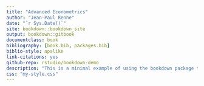 ```yaml
--- 
title: "Advanced Econometrics"
author: "Jean-Paul Renne"
date: "`r Sys.Date()`"
site: bookdown::bookdown_site
output: bookdown::gitbook
documentclass: book
bibliography: [book.bib, packages.bib]
biblio-style: apalike
link-citations: yes
github-repo: rstudio/bookdown-demo
description: "This is a minimal example of using the bookdown package to write a book. The output format for this example is bookdown::gitbook."
css: "my-style.css"
---
```


<!-- Declare new latex code: -->
\newcommand{\bv}[1]{\mathbf{#1}} 

<!-- \usepackage{mdframed} -->
<!-- \mdfdefinestyle{theoremSty}{backgroundcolor=yellow!10, linewidth=0pt, innerleftmargin=1ex, innerrightmargin=1ex, innertopmargin=1ex, innerbottommargin=1ex, innermargin =+0cm, outermargin =+0cm} -->
<!-- \mdfdefinestyle{DefSty}{backgroundcolor=gray!10, linewidth=0pt, innerleftmargin=1ex, innerrightmargin=1ex, innertopmargin=1ex, innerbottommargin=1ex, innermargin =+0cm, outermargin =+0cm} -->
<!-- \newmdtheoremenv[style=theoremSty]{proposition}{Proposition} -->
<!-- \newmdtheoremenv[style=theoremSty]{definition}{Definition} -->




<!-- # Prerequisites -->

<!-- This is a _sample_ book written in **Markdown**. You can use anything that Pandoc's Markdown supports, e.g., a math equation $a^2 + b^2 = c^2$. -->

<!-- The **bookdown** package can be installed from CRAN or Github: -->

<!-- ```{r eval=FALSE} -->
<!-- install.packages("bookdown") -->
<!-- # or the development version -->
<!-- # devtools::install_github("rstudio/bookdown") -->
<!-- ``` -->

<!-- Remember each Rmd file contains one and only one chapter, and a chapter is defined by the first-level heading `#`. -->

<!-- To compile this example to PDF, you need XeLaTeX. You are recommended to install TinyTeX (which includes XeLaTeX): <https://yihui.name/tinytex/>. -->

<!-- ```{r include=FALSE} -->
<!-- # automatically create a bib database for R packages -->
<!-- knitr::write_bib(c( -->
<!--   .packages(), 'bookdown', 'knitr', 'rmarkdown' -->
<!-- ), 'packages.bib') -->
<!-- ``` -->




